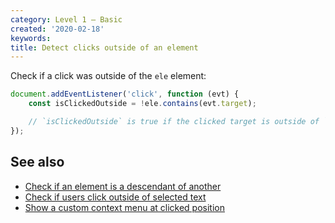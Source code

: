 ```yaml
---
category: Level 1 — Basic
created: '2020-02-18'
keywords:
title: Detect clicks outside of an element
---
```


Check if a click was outside of the `ele` element:

```js
document.addEventListener('click', function (evt) {
    const isClickedOutside = !ele.contains(evt.target);

    // `isClickedOutside` is true if the clicked target is outside of `ele`
});
```

## See also

-   [Check if an element is a descendant of another](https://phuoc.ng/collection/html-dom/check-if-an-element-is-a-descendant-of-another)
-   [Check if users click outside of selected text](https://phuoc.ng/collection/html-dom/check-if-users-click-outside-of-selected-text)
-   [Show a custom context menu at clicked position](https://phuoc.ng/collection/html-dom/show-a-custom-context-menu-at-clicked-position)
